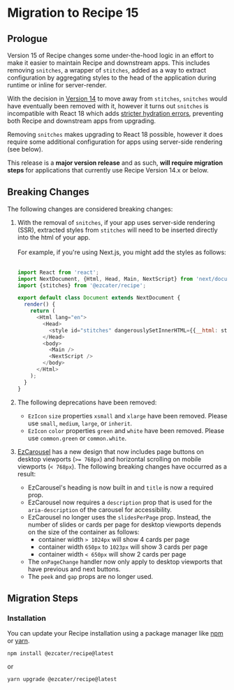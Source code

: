 
<Meta title="Guides/Migration/v15" />
<TableOfContents />

# Migration to Recipe 15

## Prologue

Version 15 of Recipe changes some under-the-hood logic in an effort to make it easier to maintain Recipe and downstream apps. This includes removing `snitches`, a wrapper of `stitches`, added as a way to extract configuration by aggregating styles to the head of the application during runtime or inline for server-render.

With the decision in [Version 14](/support/migrating-to-recipe-14) to move away from `stitches`, `snitches` would have eventually been removed with it, however it turns out `snitches` is incompatible with React 18 which adds [stricter hydration errors](https://reactjs.org/blog/2022/03/08/react-18-upgrade-guide.html#other-breaking-changes), preventing both Recipe and downstream apps from upgrading.

Removing `snitches` makes upgrading to React 18 possible, however it does require some additional configuration for apps using server-side rendering (see below).

This release is a **major version release** and as such, **will require migration steps** for applications that currently use Recipe Version 14.x or below.

## Breaking Changes

The following changes are considered breaking changes:

1. With the removal of `snitches`, if your app uses server-side rendering (SSR), extracted styles from `stitches` will need to be inserted directly into the html of your app.<br /> <br />For example, if you're using Next.js, you might add the styles as follows:<br /> <br />

   ```js
   import React from 'react';
   import NextDocument, {Html, Head, Main, NextScript} from 'next/document';
   import {stitches} from '@ezcater/recipe';

   export default class Document extends NextDocument {
     render() {
       return (
         <Html lang="en">
           <Head>
             <style id="stitches" dangerouslySetInnerHTML={{__html: stitches.getCssText()}} />
           </Head>
           <body>
             <Main />
             <NextScript />
           </body>
         </Html>
       );
     }
   }
   ```

2. The following deprecations have been removed:

   - `EzIcon` `size` properties `xsmall` and `xlarge` have been removed. Please use `small`, `medium`, `large`, or `inherit`.
   - `EzIcon` `color` properties `green` and `white` have been removed. Please use `common.green` or `common.white`.

3. [EzCarousel](/components/ez-carousel) has a new design that now includes page buttons on desktop viewports (`>= 768px`) and horizontal scrolling on mobile viewports (`< 768px`). The following breaking changes have occurred as a result:
   - EzCarousel's heading is now built in and `title` is now a required prop.
   - EzCarousel now requires a `description` prop that is used for the `aria-description` of the carousel for accessibility.
   - EzCarousel no longer uses the `slidesPerPage` prop. Instead, the number of slides or cards per page for desktop viewports depends on the size of the container as follows:
     - container width `> 1024px` will show 4 cards per page
     - container width `650px` to `1023px` will show 3 cards per page
     - container width `< 650px` will show 2 cards per page
   - The `onPageChange` handler now only apply to desktop viewports that have previous and next buttons.
   - The `peek` and `gap` props are no longer used.

## Migration Steps

### Installation

You can update your Recipe installation using a package manager like [npm](https://docs.npmjs.com/cli/v6/commands/npm) or [yarn](https://classic.yarnpkg.com/lang/en/).

```term
npm install @ezcater/recipe@latest
```

or

```term
yarn upgrade @ezcater/recipe@latest
```
